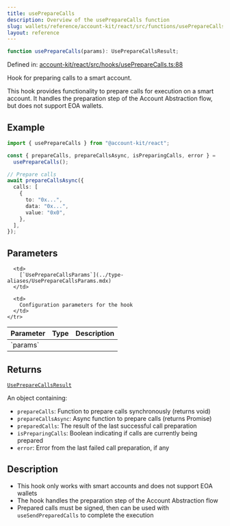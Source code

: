 ```yaml
---
title: usePrepareCalls
description: Overview of the usePrepareCalls function
slug: wallets/reference/account-kit/react/src/functions/usePrepareCalls
layout: reference
---
```


```ts
function usePrepareCalls(params): UsePrepareCallsResult;
```

Defined in: [account-kit/react/src/hooks/usePrepareCalls.ts:88](https://github.com/alchemyplatform/aa-sdk/blob/e3c1a23e6e03f44bf2db3afddb97a91b175cba58/account-kit/react/src/hooks/usePrepareCalls.ts#L88)

Hook for preparing calls to a smart account.

This hook provides functionality to prepare calls for execution on a smart account.
It handles the preparation step of the Account Abstraction flow, but does not support EOA wallets.

## Example

```ts twoslash
import { usePrepareCalls } from "@account-kit/react";

const { prepareCalls, prepareCallsAsync, isPreparingCalls, error } =
  usePrepareCalls();

// Prepare calls
await prepareCallsAsync({
  calls: [
    {
      to: "0x...",
      data: "0x...",
      value: "0x0",
    },
  ],
});
```

## Parameters

<table>
  <thead>
    <tr>
      <th align="left">Parameter</th>
      <th align="left">Type</th>
      <th align="left">Description</th>
    </tr>
  </thead>

  <tbody>
    <tr>
      <td>
        `params`
      </td>

      <td>
        [`UsePrepareCallsParams`](../type-aliases/UsePrepareCallsParams.mdx)
      </td>

      <td>
        Configuration parameters for the hook
      </td>
    </tr>

  </tbody>
</table>

## Returns

[`UsePrepareCallsResult`](../type-aliases/UsePrepareCallsResult.mdx)

An object containing:

- `prepareCalls`: Function to prepare calls synchronously (returns void)
- `prepareCallsAsync`: Async function to prepare calls (returns Promise)
- `preparedCalls`: The result of the last successful call preparation
- `isPreparingCalls`: Boolean indicating if calls are currently being prepared
- `error`: Error from the last failed call preparation, if any

## Description

- This hook only works with smart accounts and does not support EOA wallets
- The hook handles the preparation step of the Account Abstraction flow
- Prepared calls must be signed, then can be used with `useSendPreparedCalls` to complete the execution
